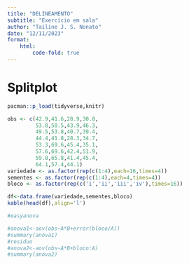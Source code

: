 ```yaml
---
title: "DELINEAMENTO"
subtitle: "Exercício em sala"
author: "Tailine J. S. Nonato"
date: "12/11/2023"
format:
    html:
        code-fold: true
---
```


# Splitplot

```r
pacman::p_load(tidyverse,knitr)
```

```r
obs <- c(42.9,41.6,28.9,30.8,
         53.8,58.5,43.9,46.3,
         49.5,53.8,40.7,39.4,
         44.4,41.8,28.3,34.7,
         53.3,69.6,45.4,35.1,
         57.6,69.6,42.4,51.9,
         59.8,65.8,41.4,45.4,
         64.1,57.4,44.1)
variedade <- as.factor(rep(c(1:4),each=16,times=4))
sementes <- as.factor(rep(c(1:4),each=4,times=4))
bloco <- as.factor(rep(c('i','ii','iii','iv'),times=16))

df<-data.frame(variedade,sementes,bloco)
kable(head(df),align='l')
```
```r
#easyanova
```

```r
#anova1<-aov(obs~A*B+error(bloco/A))
#summary(anova1)
#residuo 
#anova2<-aov(obs~A*B+bloco:A)
#summary(anova2)
```